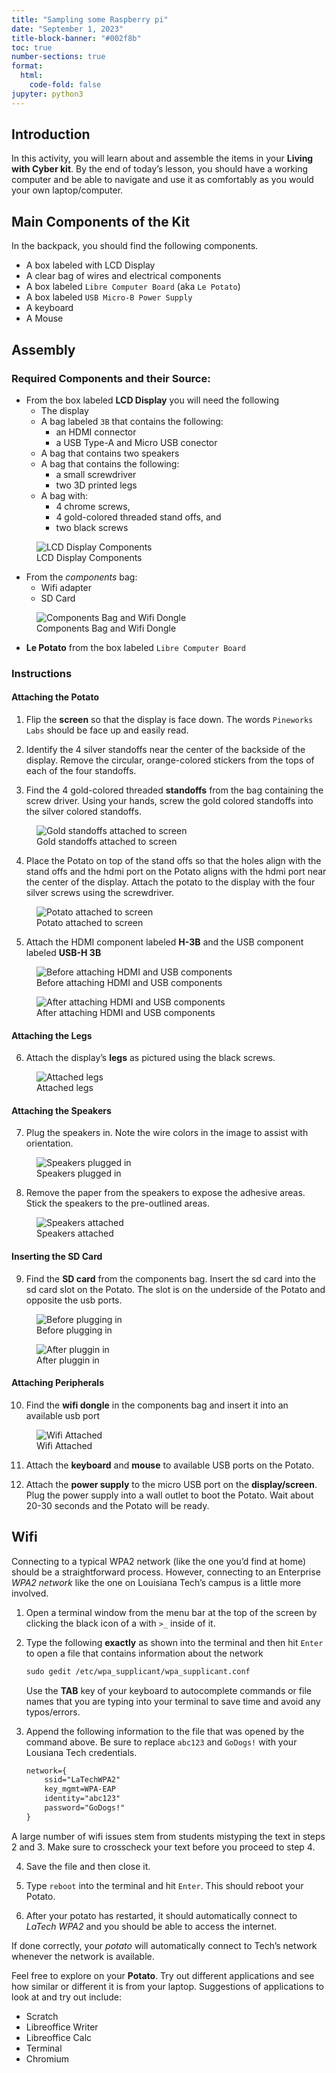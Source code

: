 ```yaml
---
title: "Sampling some Raspberry pi"
date: "September 1, 2023"
title-block-banner: "#002f8b" 
toc: true
number-sections: true
format:
  html:
    code-fold: false 
jupyter: python3
---
```


## Introduction

In this activity, you will learn about and assemble the items in your
**Living with Cyber kit**. By the end of today's lesson, you should have
a working computer and be able to navigate and use it as comfortably as
you would your own laptop/computer.

## Main Components of the Kit

In the backpack, you should find the following components.

- A box labeled with LCD Display
- A clear bag of wires and electrical components
- A box labeled `Libre Computer Board` (aka `Le Potato`)
- A box labeled `USB Micro-B Power Supply`
- A keyboard
- A Mouse

## Assembly

### Required Components and their Source:

* From the box labeled **LCD Display** you will need the following
  + The display
  + A bag labeled `3B` that contains the following:
    - an HDMI connector
    - a USB Type-A and Micro USB conector
  + A bag that contains two speakers
  + A bag that contains the following:
    - a small screwdriver
    - two 3D printed legs
  - A bag with:
    - 4 chrome screws, 
    - 4 gold-colored threaded stand offs, and 
    - two black screws

![LCD Display Components](images/lcddisplay-1.jpg)


- From the *components* bag:
    - Wifi adapter
    - SD Card

![Components Bag and Wifi Dongle](images/componentsbag-1.jpg)

- **Le Potato** from the box labeled `Libre Computer Board`


### Instructions

#### Attaching the Potato

1. Flip the **screen** so that the display is face down. The words
`Pineworks Labs` should be face up and easily read.

2. Identify the 4 silver standoffs near the center of the backside of
the display. Remove the circular, orange-colored stickers from the tops
of each of the four standoffs.

3. Find the 4 gold-colored threaded **standoffs** from the bag
containing the screw driver. Using your hands, screw the gold colored
standoffs into the silver colored standoffs.

![Gold standoffs attached to screen](images/standoffs-2.jpg)

4. Place the Potato on top of the stand offs so that the holes align
with the stand offs and the hdmi port on the Potato aligns with the hdmi
port near the center of the display. Attach the potato to the display
with the four silver screws using the screwdriver.

![Potato attached to screen](images/potato-1.jpg)

5. Attach the HDMI component labeled **H-3B** and the USB component
labeled **USB-H 3B**

![Before attaching HDMI and USB components](images/connectors-1.jpg)

![After attaching HDMI and USB components](images/connectors-2.jpg)

#### Attaching the Legs

6. Attach the display's **legs** as pictured using the black screws.

![Attached legs](images/legs.jpg)

#### Attaching the Speakers

7. Plug the speakers in. Note the wire colors in the image to assist
with orientation.

![Speakers plugged in](images/speakers-1.jpg)

8. Remove the paper from the speakers to expose the adhesive areas.
Stick the speakers to the pre-outlined areas.

![Speakers attached](images/speakers-2.jpg)


#### Inserting the SD Card

9. Find the **SD card** from the components bag. Insert the sd card into
the sd card slot on the Potato. The slot is on the underside of the
Potato and opposite the usb ports.

![Before plugging in](images/sd-1.jpg)

![After pluggin in](images/sd-2.jpg)


#### Attaching Peripherals

10. Find the **wifi dongle** in the components bag and insert it into an
available usb port

![Wifi Attached](images/wifi-1.jpg)

11. Attach the **keyboard** and **mouse** to available USB ports on the Potato.

12. Attach the **power supply** to the micro USB port on the
**display/screen**. Plug the power supply into a wall outlet to boot the
Potato. Wait about 20-30 seconds and the Potato will be ready.


## Wifi

Connecting to a typical WPA2 network (like the one you'd find at home)
should be a straightforward process. However, connecting to an
Enterprise *WPA2 network* like the one on Louisiana Tech's campus is a
little more involved.


1. Open a terminal window from the menu bar at the top of the screen by
clicking the black icon of a with `>_` inside of it.

2. Type the following **exactly** as shown into the terminal and then
hit `Enter` to open a file that contains information about the network 

    ```default
    sudo gedit /etc/wpa_supplicant/wpa_supplicant.conf
    ```
::: {.callout-note title="Terminal Tip" .column-margin}
Use the **TAB** key of your keyboard to autocomplete commands or file
names that you are typing into your terminal to save time and avoid any
typos/errors.
:::


3. Append the following information to the file that was opened by the
command above. Be sure to replace `abc123` and `GoDogs!` with your
Lousiana Tech credentials.

    ```default
    network={
        ssid="LaTechWPA2"
        key_mgmt=WPA-EAP
        identity="abc123"
        password="GoDogs!"
    }
    ```

::: {.callout-note title="Wifi Tip" .column-margin}
A large number of wifi issues stem from students mistyping the text
in steps 2 and 3. Make sure to crosscheck your text before you proceed
to step 4.
:::

4. Save the file and then close it. 

5. Type `reboot` into the terminal and hit `Enter`. This should reboot
your Potato.

6. After your potato has restarted, it should automatically connect to
*LaTech WPA2* and you should be able to access the internet. 

If done correctly, your *potato* will automatically connect to Tech's
network whenever the network is available.

::: {.callout-important title="Activity" collapse=true}
Feel free to explore on your **Potato**. Try out different applications
and see how similar or different it is from your laptop. Suggestions of
applications to look at and try out include:

- Scratch
- Libreoffice Writer
- Libreoffice Calc
- Terminal
- Chromium
:::

